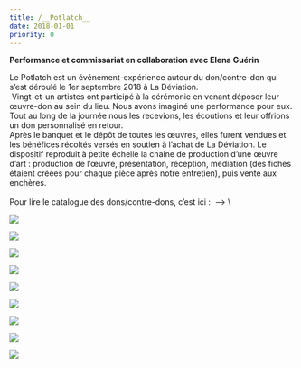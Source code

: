 ```yaml
---
title: /__Potlatch__
date: 2018-01-01
priority: 0
---
```

**Performance et commissariat en collaboration avec Elena Guérin** 

Le Potlatch est un événement-expérience autour du don/contre-don qui s’est déroulé le 1er septembre 2018 à La Déviation. \
 Vingt-et-un artistes ont participé à la cérémonie en venant déposer leur œuvre-don au sein du lieu. Nous avons imaginé une performance pour eux. Tout au long de la journée nous les recevions, les écoutions et leur offrions un don personnalisé en retour. \
Après le banquet et le dépôt de toutes les œuvres, elles furent vendues et les bénéfices récoltés versés en soutien à l’achat de La Déviation. Le dispositif reproduit à petite échelle la chaine de production d’une œuvre d’art : production de l’œuvre, présentation, réception, médiation (des fiches étaient créées pour chaque pièce après notre entretien), puis vente aux enchères. \
\
Pour lire le catalogue des dons/contre-dons, c’est ici :  —> <PdfLink label="Catalogue_Potlatch_2018.pdf" file="/files/projects/potlatch/_CATALOGUE_POTLATCH2018.pdf" />\\

![](src/assets/images/projects/potlatch/1__cheveux-dartistes-sertis-dans-leur-ecrin-dore.jpg)

![](src/assets/images/projects/potlatch/2__potlatch.jpg)

![](src/assets/images/projects/potlatch/3__potlatch.jpg)

![](src/assets/images/projects/potlatch/4__20180901_171737.jpg)

![](src/assets/images/projects/potlatch/5__potlatch.jpg)

![](src/assets/images/projects/potlatch/6__20180901_161448.jpg)

![](src/assets/images/projects/potlatch/7__20180901_191057.jpg)

![](src/assets/images/projects/potlatch/8__20180901_140802.jpg)

![](src/assets/images/projects/potlatch/9__20180906_102440.jpg)

